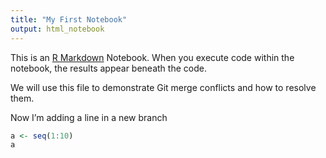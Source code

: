 ```yaml
---
title: "My First Notebook"
output: html_notebook
---
```


This is an [R Markdown](http://rmarkdown.rstudio.com) Notebook. When you execute code within the notebook, the results appear beneath the code. 


We will use this file to demonstrate Git merge conflicts and how to resolve them.

Now I'm adding a line in a new branch

```r

a <- seq(1:10)
a
```